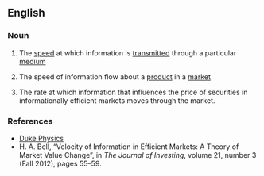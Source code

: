 ==English==

===Noun===
{{en-noun|head=[[information]] [[velocity]]|-}}

# {{context|physics|lang=en}} The [[speed]] at which information is [[transmitted]] through a particular [[medium]]
# {{context|marketing|lang=en}} The speed of information flow about a [[product]] in a [[market]]
# {{context|finance|lang=en}} The rate at which information that influences the price of securities in informationally efficient markets moves through the market.

===References===
* [http://www.phy.duke.edu/research/photon/qelectron/proj/infv/infv_intro.ptml Duke Physics]
* H. A. Bell, “Velocity of Information in Efficient Markets: A Theory of Market Value Change”, in ''The Journal of Investing'', volume 21, number 3 (Fall 2012), pages 55–59.